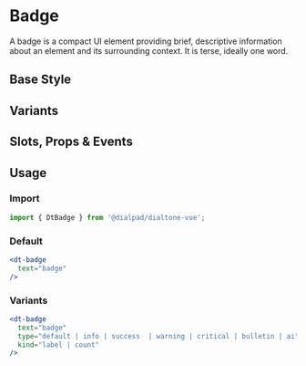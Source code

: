 
# Badge

<Subtitle>
  A badge is a compact UI element providing brief, descriptive information about an element and its surrounding context.
  It is terse, ideally one word.
</Subtitle>

## Base Style

<Canvas>
  <Story id="components-badge--default" />
</Canvas>

## Variants

<Canvas>
  <Story id="components-badge--variants" />
</Canvas>

## Slots, Props & Events

<ArgsTable story={PRIMARY_STORY} />

## Usage

### Import

```jsx
import { DtBadge } from '@dialpad/dialtone-vue';
```

### Default

```jsx
<dt-badge
  text="badge"
/>
```

### Variants

```jsx
<dt-badge
  text="badge"
  type="default | info | success  | warning | critical | bulletin | ai"
  kind="label | count"
/>
```
